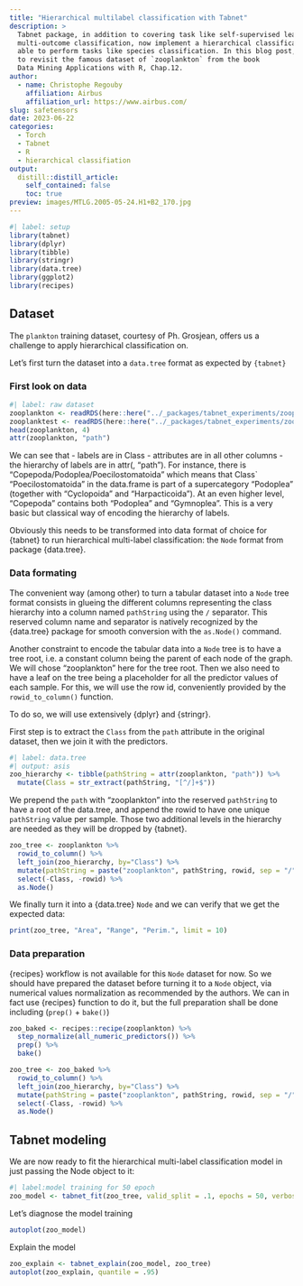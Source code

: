 ```yaml
---
title: "Hierarchical multilabel classification with Tabnet"
description: >
  Tabnet package, in addition to covering task like self-supervised learning and 
  multi-outcome classification, now implement a hierarchical classification head 
  able to perform tasks like species classification. In this blog post, we propose 
  to revisit the famous dataset of `zooplankton` from the book 
  Data Mining Applications with R, Chap.12.
author:
  - name: Christophe Regouby
    affiliation: Airbus
    affiliation_url: https://www.airbus.com/
slug: safetensors
date: 2023-06-22
categories:
  - Torch
  - Tabnet
  - R
  - hierarchical classifiation
output:
  distill::distill_article:
    self_contained: false
    toc: true
preview: images/MTLG.2005-05-24.H1+B2_170.jpg
---
```



```r
#| label: setup
library(tabnet)
library(dplyr)
library(tibble)
library(stringr)
library(data.tree)
library(ggplot2)
library(recipes)
```

## Dataset

The `plankton` training dataset, courtesy of Ph. Grosjean,  offers us a challenge to apply hierarchical classification on. 

Let's first turn the dataset into a `data.tree` format as expected by `{tabnet}`

### First look on data

```r
#| label: raw dataset
zooplankton <- readRDS(here::here("../_packages/tabnet_experiments/zooplankton_train.rds"))
zooplanktest <- readRDS(here::here("../_packages/tabnet_experiments/zooplankton_train.rds"))
head(zooplankton, 4)
attr(zooplankton, "path")
```

We can see that
   - labels are in Class
   - attributes are in all other columns
   - the hierarchy of labels are in attr(, "path"). For instance, there is "Copepoda/Podoplea/Poecilostomatoida" which means that Class` "Poecilostomatoida" in the data.frame is part of a supercategory "Podoplea" (together with "Cyclopoida" and "Harpacticoida"). At an even higher level, "Copepoda" contains both "Podoplea" and "Gymnoplea". This is a very basic but classical way of encoding the hierarchy of labels.
   
Obviously this needs to be transformed into data format of choice for {tabnet} to run hierarchical multi-label classification: the `Node` format from package {data.tree}. 


### Data formating

The convenient way (among other) to turn a tabular dataset into a `Node` tree format consists in glueing the different columns representing the class hierarchy into a column named `pathString` using the `/` separator. This reserved column name and separator is natively recognized by the {data.tree} package for smooth conversion with the `as.Node()` command. 

Another constraint to encode the tabular data into a `Node` tree is to have a tree root, i.e. a constant column being the parent of each node of the graph. We will chose "zooplankton" here for the tree root.
Then we also need to have a leaf on the tree being a placeholder for all the predictor values of each sample. For this, we will use the row id, conveniently provided by the `rowid_to_column()` function.

To do so, we will use extensively {dplyr} and {stringr}.

First step is to extract the `Class` from the `path` attribute in the original dataset, then we join it with the predictors.


```r
#| label: data.tree
#| output: asis
zoo_hierarchy <- tibble(pathString = attr(zooplankton, "path")) %>% 
  mutate(Class = str_extract(pathString, "[^/]+$"))
```

We prepend the `path` with "zooplankton" into the reserved `pathString` to have a root of the data.tree, and append the rowid to have one unique `pathString` value per sample. Those two additional levels in the hierarchy are needed as they will be dropped by {tabnet}.

```r
zoo_tree <- zooplankton %>% 
  rowid_to_column() %>% 
  left_join(zoo_hierarchy, by="Class") %>%
  mutate(pathString = paste("zooplankton", pathString, rowid, sep = "/")) %>% 
  select(-Class, -rowid) %>% 
  as.Node()
```

We finally turn it into a {data.tree} `Node` and we can verify that we get the expected data:


```r
print(zoo_tree, "Area", "Range", "Perim.", limit = 10)
```

### Data preparation

{recipes} workflow is not available for this `Node` dataset for now. So we should have prepared the dataset before turning it to a `Node` object, via numerical values normalization as recommended by the authors. 
We can in fact use {recipes} function to do it, but the full preparation shall be done including (`prep()` + `bake()`)
```r
zoo_baked <- recipes::recipe(zooplankton) %>% 
  step_normalize(all_numeric_predictors()) %>% 
  prep() %>% 
  bake()

zoo_tree <- zoo_baked %>% 
  rowid_to_column() %>% 
  left_join(zoo_hierarchy, by="Class") %>%
  mutate(pathString = paste("zooplankton", pathString, rowid, sep = "/")) %>% 
  select(-Class, -rowid) %>% 
  as.Node()
```



## Tabnet modeling

We are now ready to fit the hierarchical multi-label classification model in just passing the Node object to it:

```r
#| label:model training for 50 epoch
zoo_model <- tabnet_fit(zoo_tree, valid_split = .1, epochs = 50, verbose = T)
```

Let's diagnose the model training
```r
autoplot(zoo_model)
```

Explain the model
```r
zoo_explain <- tabnet_explain(zoo_model, zoo_tree)
autoplot(zoo_explain, quantile = .95)
```

